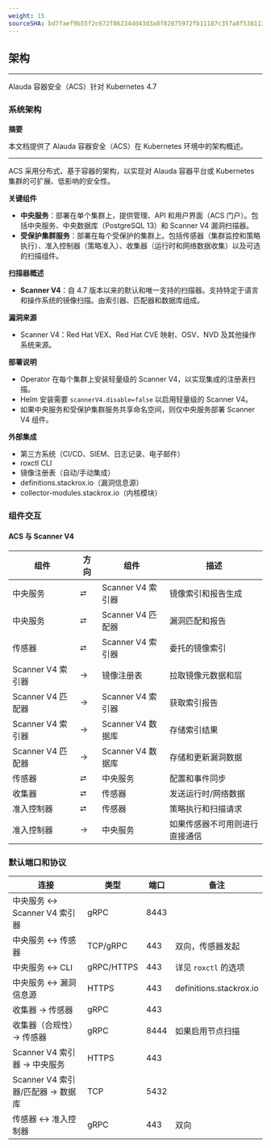 ```yaml
---
weight: 15
sourceSHA: bd7faef9b55f2c672f86234dd43d3a8f82075972fb11187c357a8f5381132bbe
---
```


## 架构

---

Alauda 容器安全（ACS）针对 Kubernetes 4.7

### 系统架构

**摘要**

本文档提供了 Alauda 容器安全（ACS）在 Kubernetes 环境中的架构概述。

---

ACS 采用分布式、基于容器的架构，以实现对 Alauda 容器平台或 Kubernetes 集群的可扩展、低影响的安全性。

**关键组件**

- **中央服务**：部署在单个集群上，提供管理、API 和用户界面（ACS 门户）。包括中央服务、中央数据库（PostgreSQL 13）和 Scanner V4 漏洞扫描器。
- **受保护集群服务**：部署在每个受保护的集群上。包括传感器（集群监控和策略执行）、准入控制器（策略准入）、收集器（运行时和网络数据收集）以及可选的扫描组件。

**扫描器概述**

- **Scanner V4**：自 4.7 版本以来的默认和唯一支持的扫描器。支持特定于语言和操作系统的镜像扫描。由索引器、匹配器和数据库组成。

**漏洞来源**

- Scanner V4：Red Hat VEX、Red Hat CVE 映射、OSV、NVD 及其他操作系统来源。

**部署说明**

- Operator 在每个集群上安装轻量级的 Scanner V4，以实现集成的注册表扫描。
- Helm 安装需要 `scannerV4.disable=false` 以启用轻量级的 Scanner V4。
- 如果中央服务和受保护集群服务共享命名空间，则仅中央服务部署 Scanner V4 组件。

**外部集成**

- 第三方系统（CI/CD、SIEM、日志记录、电子邮件）
- roxctl CLI
- 镜像注册表（自动/手动集成）
- definitions.stackrox.io（漏洞信息源）
- collector-modules.stackrox.io（内核模块）

### 组件交互

#### ACS 与 Scanner V4

| 组件                | 方向     | 组件                | 描述                                      |
| ------------------- | -------- | ------------------- | ----------------------------------------- |
| 中央服务            | ⮂        | Scanner V4 索引器  | 镜像索引和报告生成                        |
| 中央服务            | ⮂        | Scanner V4 匹配器  | 漏洞匹配和报告                            |
| 传感器              | ⮂        | Scanner V4 索引器  | 委托的镜像索引                            |
| Scanner V4 索引器  | →        | 镜像注册表         | 拉取镜像元数据和层                        |
| Scanner V4 匹配器  | →        | Scanner V4 索引器  | 获取索引报告                              |
| Scanner V4 索引器  | →        | Scanner V4 数据库   | 存储索引结果                              |
| Scanner V4 匹配器  | →        | Scanner V4 数据库   | 存储和更新漏洞数据                        |
| 传感器              | ⮂        | 中央服务            | 配置和事件同步                            |
| 收集器              | ⮂        | 传感器              | 发送运行时/网络数据                       |
| 准入控制器         | ⮂        | 传感器              | 策略执行和扫描请求                       |
| 准入控制器         | →        | 中央服务            | 如果传感器不可用则进行直接通信           |

### 默认端口和协议

| 连接                          | 类型       | 端口 | 备注                               |
| ----------------------------- | ---------- | ---- | ---------------------------------- |
| 中央服务 ↔ Scanner V4 索引器 | gRPC       | 8443 |                                    |
| 中央服务 ↔ 传感器            | TCP/gRPC   | 443  | 双向，传感器发起                   |
| 中央服务 ↔ CLI               | gRPC/HTTPS | 443  | 详见 `roxctl` 的选项               |
| 中央服务 ↔ 漏洞信息源       | HTTPS      | 443  | definitions.stackrox.io            |
| 收集器 → 传感器              | gRPC       | 443  |                                    |
| 收集器（合规性） → 传感器    | gRPC       | 8444 | 如果启用节点扫描                  |
| Scanner V4 索引器 → 中央服务 | HTTPS      | 443  |                                    |
| Scanner V4 索引器/匹配器 → 数据库 | TCP    | 5432 |                                    |
| 传感器 ↔ 准入控制器         | gRPC       | 443  | 双向                               |
